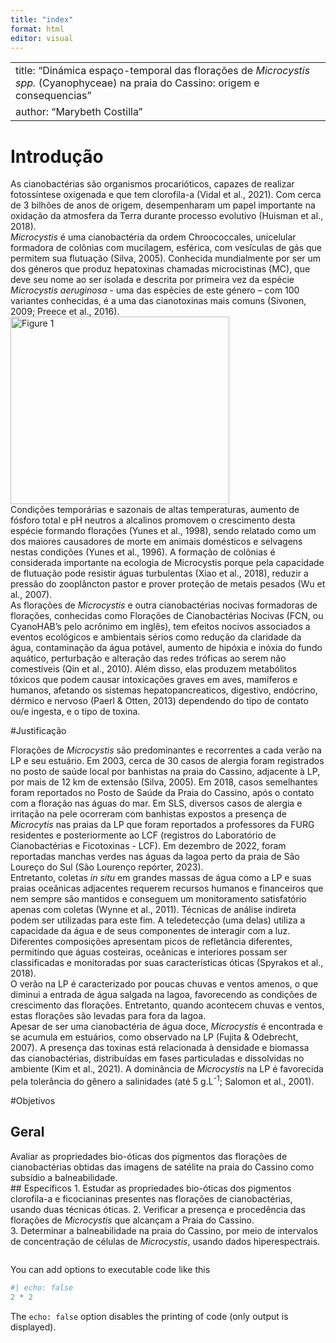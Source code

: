 ```yaml
---
title: "index"
format: html
editor: visual
---
```


---
title: "Dinámica espaço-temporal das florações de *Microcystis spp.* (Cyanophyceae) na praia do Cassino: origem e consequencias"
author: "Marybeth Costilla"
---

# Introdução

As cianobactérias são organismos procarióticos, capazes de realizar fotossíntese oxigenada e que tem clorofila-a (Vidal et al., 2021). Com cerca de 3 bilhões de anos de origem, desempenharam um papel importante na oxidação da atmosfera da Terra durante processo evolutivo (Huisman et al., 2018).\
*Microcystis* é uma cianobactéria da ordem Chroococcales, unicelular formadora de colônias com mucilagem, esférica, com vesículas de gás que permitem sua flutuação (Silva, 2005). Conhecida mundialmente por ser um dos géneros que produz hepatoxinas chamadas microcistinas (MC), que deve seu nome ao ser isolada e descrita por primeira vez da espécie *Microcystis aeruginosa* - uma das espécies de este género -- com 100 variantes conhecidas, é a uma das cianotoxinas mais comuns (Sivonen, 2009; Preece et al., 2016).\  
![Figure 1](Microcystis.jpg){.absolute top="200" left="50" width="350" height="300"}\
Condições temporárias e sazonais de altas temperaturas, aumento de fósforo total e pH neutros a alcalinos promovem o crescimento desta espécie formando florações (Yunes et al., 1998), sendo relatado como um dos maiores causadores de morte em animais domésticos e selvagens nestas condições (Yunes et al., 1996). A formação de colônias é considerada importante na ecologia de Microcystis porque pela capacidade de flutuação pode resistir águas turbulentas (Xiao et al., 2018), reduzir a pressão do zooplâncton pastor e prover proteção de metais pesados (Wu et al., 2007).\
As florações de *Microcystis* e outra cianobactérias nocivas formadoras de florações, conhecidas como Florações de Cianobactérias Nocivas (FCN, ou CyanoHAB's pelo acrônimo em inglês), tem efeitos nocivos associados a eventos ecológicos e ambientais sérios como redução da claridade da água, contaminação da água potável, aumento de hipóxia e inóxia do fundo aquático, perturbação e alteração das redes tróficas ao serem não comestíveis (Qin et al., 2010). Além disso, elas produzem metabólitos tóxicos que podem causar intoxicações graves em aves, mamíferos e humanos, afetando os sistemas hepatopancreaticos, digestivo, endócrino, dérmico e nervoso (Paerl & Otten, 2013) dependendo do tipo de contato ou/e ingesta, e o tipo de toxina.

#Justificação

Florações de *Microcystis* são predominantes e recorrentes a cada verão na LP e seu estuário. Em 2003, cerca de 30 casos de alergia foram registrados no posto de saúde local por banhistas na praia do Cassino, adjacente à LP, por mais de 12 km de extensão (Silva, 2005). Em 2018, casos semelhantes foram reportados no Posto de Saúde da Praia do Cassino, após o contato com a floração nas águas do mar. Em SLS, diversos casos de alergia e irritação na pele ocorreram com banhistas expostos a presença de *Microcytis* nas praias da LP que foram reportados a professores da FURG residentes e posteriormente ao LCF (registros do Laboratório de Cianobactérias e Ficotoxinas - LCF). Em dezembro de 2022, foram reportadas manchas verdes nas águas da lagoa perto da praia de São Loureço do Sul (São Lourenço repórter, 2023).\
Entretanto, coletas *in situ* em grandes massas de água como a LP e suas praias oceânicas adjacentes requerem recursos humanos e financeiros que nem sempre são mantidos e conseguem um monitoramento satisfatório apenas com coletas (Wynne et al., 2011). Técnicas de análise indireta podem ser utilizadas para este fim. A teledetecção (uma delas) utiliza a capacidade da água e de seus componentes de interagir com a luz. Diferentes composições apresentam picos de refletância diferentes, permitindo que águas costeiras, oceânicas e interiores possam ser classificadas e monitoradas por suas características óticas (Spyrakos et al., 2018).\
O verão na LP é caracterizado por poucas chuvas e ventos amenos, o que diminui a entrada de água salgada na lagoa, favorecendo as condições de crescimento das florações. Entretanto, quando acontecem chuvas e ventos, estas florações são levadas para fora da lagoa.\
Apesar de ser uma cianobactéria de água doce, *Microcystis* é encontrada e se acumula em estuários, como observado na LP (Fujita & Odebrecht, 2007). A presença das toxinas está relacionada à densidade e biomassa das cianobactérias, distribuídas em fases particuladas e dissolvidas no ambiente (Kim et al., 2021). A dominância de *Microcystis* na LP é favorecida pela tolerância do gênero a salinidades (até 5 g.L^-1^; Salomon et al., 2001).

#Objetivos

## Geral

Avaliar as propriedades bio-óticas dos pigmentos das florações de cianobactérias obtidas das imagens de satélite na praia do Cassino como subsídio a balneabilidade.\
\## Específicos 1. Estudar as propriedades bio-óticas dos pigmentos clorofila-a e ficocianinas presentes nas florações de cianobactérias, usando duas técnicas óticas. 2. Verificar a presença e procedência das florações de *Microcystis* que alcançam a Praia do Cassino.\
3. Determinar a balneabilidade na praia do Cassino, por meio de intervalos de concentração de células de *Microcystis*, usando dados hiperespectrais.

```r


```

You can add options to executable code like this

```r
#| echo: false
2 * 2
```

The `echo: false` option disables the printing of code (only output is displayed).
